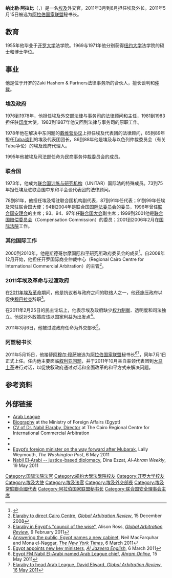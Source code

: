 {{Link style|time=2015-12-11T06:12:22+00:00}}
{{Infobox Politician
|image = Nabil Elaraby.jpg
|imagesize = 250px
|honorific-prefix   = 
|name               = 纳比勒·阿拉比
|honorific-suffix   =
|office             = [[阿拉伯国家联盟|阿拉伯国家联盟]]秘书长
|term_start         = 2011年7月1日
|term_end           = 2016年7月1日
|deputy             = Samir Nasibi
|predecessor        = [[阿穆尔·穆萨|阿穆尔·穆萨]]
|successor          = [[艾哈邁德·阿布·蓋特|艾哈邁德·阿布·蓋特]]
|office2            = 埃及外长
|term_start2        = 2011年3月6日
|term_end2          = 2011年6月1日
|president2         = [[穆罕默德·侯赛因·坦塔维|穆罕默德·侯赛因·坦塔维]]<small>（代理）</small>
|primeminister2     = [[伊萨姆·沙拉夫|伊萨姆·沙拉夫]]
|predecessor2       = [[艾哈邁德·阿布·蓋特|艾哈邁德·阿布·蓋特]]
|successor2         = [[穆罕默德·奧拉比|穆罕默德·奧拉比]]
|office3            = 埃及常驻联合国代表
|term_start3        = 1991年5月20日
|term_end3          = 1995年5月20日
|predecessor3       = [[阿穆尔·穆萨|阿穆尔·穆萨]]
|successor3         = [[Ahmed_Asmat_Abdel-Meguid|Ahmed Asmat Abdel-Meguid]]
|birth_date         = {{Birth date and age|1935|03|15}} 
|birth_place        = [[埃及王國|埃及]][[开罗|开罗]]
|nationality        = [[埃及|埃及]]
|alma_mater         = [[开罗大学|开罗大学]]<br />[[纽约大学|纽约大学]]法学院
|profession         = [[律师|律师]]
}}

'''纳比勒·阿拉比'''（{{lang-ar|نبيل العربي}}，{{bd|1935年|3月15日|||catIdx=Elaraby, Nabil}}）是一名[[埃及|埃及]]外交官，2011年3月到6月担任埃及外长。2011年5月15日被选为[[阿拉伯国家联盟|阿拉伯国家联盟]]秘书长。

==教育==
1955年他毕业于[[开罗大学|开罗大学]]法学院。1969与1971年他分别获得[[纽约大学|纽约大学]]法学院的硕士和博士学位。

==事业==
他是位于开罗的Zaki Hashem & Partners法律事务所的合伙人，擅长谈判和[[仲裁|仲裁]]。

===埃及政府===
1976到1978年，他担任埃及外交部法律与事务司的法律顾问和主任，1981到1983担任驻[[印度|印度]]大使。1983到1987年他又回到法律与事务司的原职工作。

1978年他在解决中东问题的[[戴维营协议|戴维营协议]]上担任埃及代表团的法律顾问，85到89年担任[[:en:Taba_negotiations|Taba谈判]]的埃及代表团团长，86到88年他是埃及与以色列仲裁委员会（有关Taba争论）的埃及政府代理人。

1995年他被埃及司法部任命为民商事务仲裁委员会的成员。

===联合国===
1973年，他成为[[:en:United_Nations_Institute_for_Training_and_Research|联合国训练与研究机构]]（UNITAR）国际法的特殊成员。73到75年担任埃及驻联合国中东和平会谈代表团的法律顾问。

78到81年，他担任埃及常驻联合国机构副代表，87到91年任代表；91到99年任埃及常驻联合国大使；94到2004年是联合国[[国际法委员会|国际法委员会]]的委员，1996年曾任[[联合国安理会|联合国安理会]]的主席；93、94、97年任[[联合国大会|联合国大会]]副主席；1999到2001他是[[联合国赔偿委员会|联合国赔偿委员会]]（Compensation Commission）的委员；2001到2006年2月在[[国际法院|国际法院]]工作。

===其他国际工作===
2000到2010年，他是[[斯德哥尔摩国际和平研究所|斯德哥尔摩国际和平研究所]]政府委员会的成员<ref>{{cite web |url=http://www.crcica.org.eg/cv_nabil_elaraby.html |title=存档副本 |accessdate=2011-03-23 |deadurl=yes |archiveurl=https://web.archive.org/web/20110318063016/http://www.crcica.org.eg/cv_nabil_elaraby.html |archivedate=2011-03-18 }}</ref>。自2008年12月开始，他担任开罗国际商业仲裁中心（Regional Cairo Centre for International Commercial Arbitration）的主管<ref>[http://www.globalarbitrationreview.com/news/article/15002/elaraby-direct-cairo-centre/ Elaraby to direct Cairo Centre], ''[[Global_Arbitration_Review|Global Arbitration Review]]'', 15 December 2008</ref>。

===2011年埃及革命与过渡政府===
在[[2011年埃及革命|2011年埃及革命]]期间，他是抗议者与政府之间的联络人之一，他还施压政府以促使[[穆巴拉克|穆巴拉克]]辞职<ref>[http://www.globalarbitrationreview.com/news/article/29083/elaraby-egypts-council-wise/ Elaraby in Egypt's "council of the wise"], Alison Ross, ''[[Global_Arbitration_Review|Global Arbitration Review]]'', 9 February 2011</ref>。

在2011年2月25日的民主论坛上，他表示埃及政府缺少[[三权分立|权力制衡]]、透明度和司法独立。他说对外政策应该以国家利益为出发点<ref>[http://www.nytimes.com/2011/03/07/world/middleeast/07egypt.html Answering the public, Egypt names a new cabinet], Neil MacFarquhar and Mona el-Naggar, ''[[The_New_York_Times|The New York Times]]'', 6 March 2011</ref>。

2011年3月6日，他被过渡政府任命为外交部长<ref>[http://english.aljazeera.net/news/middleeast/2011/03/2011365436227288.html Egypt appoints new key ministers], ''[[Al_Jazeera_English|Al Jazeera English]]'', 6 March 2011</ref>。

===阿盟秘书长===
2011年5月15日，他接替[[阿穆尔·穆萨|阿穆尔·穆萨]]被选为[[阿拉伯国家联盟|阿拉伯国家联盟]]秘书长<ref>[http://english.ahram.org.eg/News/12202.aspx Egypt FM Nabil El-Arabi named Arab League chief], ''[[Ahram_Online|Ahram Online]]'', 15 May 2011</ref><ref>[http://www.globalarbitrationreview.com/news/article/29462/elaraby-head-arab-league-/ Elaraby to head Arab League, David Elward, ''[[Global_Arbitration_Review|Global Arbitration Review]]'', 16 May 2011]</ref>，同年7月1日正式上任。任内他主要面临[[2011年叙利亚反政府示威|叙利亚问题]]，并于2011年10月亲自率领代表团到[[大马士革|大马士革]]进行对话，以促使叙政府通过对话和全面改革的和平方式来解决问题。

==参考资料==
{{reflist}}

==外部链接==
*[http://www.arableagueonline.org/ Arab League]
*[http://www.mfa.gov.eg/English/Minister/Biography/Pages/default2.aspx Biography] at the Ministry of Foreign Affairs (Egypt)
*[https://web.archive.org/web/20110318063016/http://www.crcica.org.eg/cv_nabil_elaraby.html CV of Dr. Nabil Elaraby, Director] at The Cairo Regional Centre for International Commercial Arbitration
*{{C-SPAN|nabilelaraby|Nabil Elaraby}}
*{{Worldcat id|np-elaraby,%20nabil%20a}}
*[http://www.washingtonpost.com/opinions/egypts-foreign-minister-on-the-way-forward-after-mubarak/2011/05/05/AFRI3BCG_story.html Egypt’s foreign minister on the way forward after Mubarak], Lally Weymouth, ''The Washington Post'', 6 May 2011
*[http://weekly.ahram.org.eg/2011/1048/re5.htm Nabil El-Arabi -- justice-based diplomacy], Dina Ezzat, ''Al-Ahram Weekly'', 19 May 2011

{{Authority control}}
{{DEFAULTSORT:Elaraby, Nabil}}
[[Category:国际法院法官|Category:国际法院法官]]
[[Category:紐約大學法學院校友|Category:紐約大學法學院校友]]
[[Category:开罗大学校友|Category:开罗大学校友]]
[[Category:埃及大使|Category:埃及大使]]
[[Category:埃及法官|Category:埃及法官]]
[[Category:埃及外交部長|Category:埃及外交部長]]
[[Category:埃及常駐聯合國代表|Category:埃及常駐聯合國代表]]
[[Category:阿拉伯国家联盟秘书长|Category:阿拉伯国家联盟秘书长]]
[[Category:联合国安全理事会主席|Category:联合国安全理事会主席]]